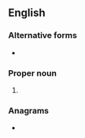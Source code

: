 {{also|lament}}
==English==

===Alternative forms===
* {{l|en|Lam.}}

===Proper noun===
{{en-proper noun}}

# {{abbreviation of|Lamentations|lang=en}}

===Anagrams===
* {{anagrams|en|a=aelmnt|Mantle|manlet|mantel|mantle|mental}}